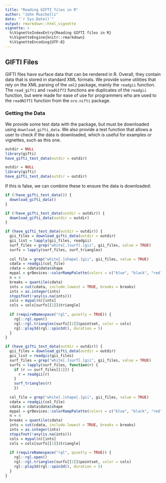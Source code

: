 ```yaml
---
title: "Reading GIFTI files in R"
author: "John Muschelli"
date: "`r Sys.Date()`"
output: rmarkdown::html_vignette
vignette: >
  %\VignetteIndexEntry{Reading GIFTI files in R}
  %\VignetteEngine{knitr::rmarkdown}
  %\VignetteEncoding{UTF-8}
---
```


## GIFTI Files

GIFTI files have surface data that can be rendered in R.  Overall, they contain data that is stored in standard XML formats.  We provide some utilities that rely on the XML parsing of the `xml2` package, mainly the `readgii` function.  The `read_gifti` and `readGIfTI` functions are duplicates of the `readgii` function, but were made for ease of use for programmers who are used to the `readNIfTI` function from the `oro.nifti` package.



### Getting the Data

We provide some test data with the package, but must be downloaded using `download_gifti_data`.  We also provide a test function that allows a user to check if the data is downloaded, which is useful for examples or vignettes, such as this one.

```r
outdir = NULL
library(gifti)
have_gifti_test_data(outdir = outdir)
```

```r
outdir = NULL
library(gifti)
have_gifti_test_data(outdir = outdir)
```

If this is false, we can combine these to ensure the data is downloaded:

```r
if (!have_gifti_test_data()) {
  download_gifti_data()
}
```

```r
if (!have_gifti_test_data(outdir = outdir)) {
  download_gifti_data(outdir = outdir)
}
```

```r
if (have_gifti_test_data(outdir = outdir)) {
  gii_files = download_gifti_data(outdir = outdir)
  gii_list = lapply(gii_files, readgii)
  surf_files = grep("white[.]surf[.]gii", gii_files, value = TRUE)
  surfs = lapply(surf_files, surf_triangles)
  
  col_file = grep("white[.]shape[.]gii", gii_files, value = TRUE)
  cdata = readgii(col_file)
  cdata = cdata$data$shape
  mypal = grDevices::colorRampPalette(colors = c("blue", "black", "red"))
  n = 4
  breaks = quantile(cdata)
  ints = cut(cdata, include.lowest = TRUE, breaks = breaks)
  ints = as.integer(ints)
  stopifnot(!any(is.na(ints)))
  cols = mypal(n)[ints]
  cols = cols[surfs[[1]]$triangle]
  
  if (requireNamespace("rgl", quietly = TRUE)) {
    rgl::rgl.open()
    rgl::rgl.triangles(surfs[[1]]$pointset, color = cols)
    rgl::play3d(rgl::spin3d(), duration = 5)
  }
}
```

```r
if (have_gifti_test_data(outdir = outdir)) {
  gii_files = download_gifti_data(outdir = outdir)
  gii_list = readgii(gii_files)
  surf_files = grep("white[.]surf[.]gii", gii_files, value = TRUE)
  surfs = lapply(surf_files, function(r) {
    if (r == surf_files[[1]]) {
      r = readgii(r)
    }
    surf_triangles(r)
    })
  
  col_file = grep("white[.]shape[.]gii", gii_files, value = TRUE)
  cdata = readgii(col_file)
  cdata = cdata$data$shape
  mypal = grDevices::colorRampPalette(colors = c("blue", "black", "red"))
  n = 4
  breaks = quantile(cdata)
  ints = cut(cdata, include.lowest = TRUE, breaks = breaks)
  ints = as.integer(ints)
  stopifnot(!any(is.na(ints)))
  cols = mypal(n)[ints]
  cols = cols[surfs[[1]]$triangle]
  
  if (requireNamespace("rgl", quietly = TRUE)) {
    rgl::rgl.open()
    rgl::rgl.triangles(surfs[[1]]$pointset, color = cols)
    rgl::play3d(rgl::spin3d(), duration = 5)
  }
}
```